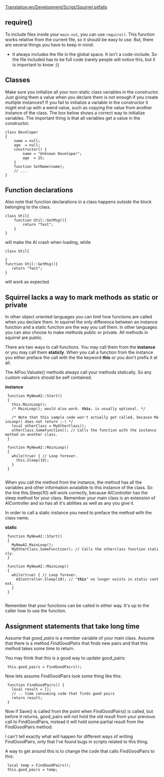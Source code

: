 [[Translation:en/Development/Script/Squirrel pitfalls]]


{{en/NoAI}}

== require() ==

To include files inside your <code>main.nut</code>, you can use <code>require()</code>. This function works relative from the current file, so it should be easy to use. But, there are several things you have to keep in mind:

* It always includes the file in the global space. It isn't a code-include. So the file included has to be full code (rarely people will notice this, but it is important to know :))

== Classes ==

Make sure you initialize all your non-static class variables in the constructor. Just giving them a value when you declare them is not enough if you create multiple instances!! If you fail to initialize a variable in the constructor it might end up with a weird value, such as copying the value from another instance of the class. The box below shows a correct way to initialize variables. The important thing is that all variables get a value in the constructor. 

 class Developer
 {
     name = null;
     age  = null;
     constructor() {
         name = "Unknown Developer";
         age  = 25;
     }
     function SetName(name);
     // ...
 }

== Function declarations ==
Also note that function declarations in a class happens ''outside'' the block belonging to the class. 
 class Util{
     function Util::GetMsg(){
         return "Test";
     }	
 }
will make the AI crash when loading, while 
 class Util{
     	
 }
 function Util::GetMsg(){
    return "Test";
 }

will work as expected.

== Squirrel lacks a way to mark methods as static or private ==

In other object oriented languages you can limit how functions are called when you declare them. In squirrel the only difference between an instance function and a static function are the way you call them. In other languages you can also choose to make methods public or private. All methods in squirrel are public.

There are two ways to call functions. You may call them from the '''instance''' or you may call them '''staticly'''. When you call a function from the instance you either preface the call with the the keyword '''this''' or you don't prefix it at all.

The AIFoo.Valuate() methods always call your methods statically. So any custom valuators should be self contained.

'''instance'''
  function MyNewAI::Start()
  {
    this.MainLoop();
    /* MainLoop(); would also work. '''this.''' is usually optional. */
    
    /* Note that this sample code won't actually get called, because MainLoop() does not return ;-) */
    local otherClass = MyOtherClass();
    otherClass.SomeFunction(); // Calls the function with the instance method on another class.
  }
  
  function MyNewAI::MainLoop()
  {
    while(true) { // Loop forever.
      this.Sleep(10);
    }
  }
  
When you call the method from the instance, the method has all the variables and other information avialalble to this instance of the class. So the line this.Sleep(10) will work correctly, because AIController has the sleep method for your class. Remember your main class is an extension of AIController and so has all it's abilities as well as any you give it.

In order to call a static instance you need to preface the method with the class name.

'''static'''
  function MyNewAI::Start()
  {
    MyNewAI.MainLoop();
    MyOtherClass.SomeFunction(); // Calls the otherclass function staticly.
  }
  
  function MyNewAI::MainLoop()
  {
    while(true) { // Loop forever.
      AIController.Sleep(10); // "'''this'''" no longer exists in static context.
    }
  }
  
Remember that your functions can be called in either way. It's up to the caller how to use the function.

== Assignment statements that take long time ==
Assume that ''good_pairs'' is a member variable of your main class. Assume that there is a method ''FindGoodPairs'' that finds new pairs and that this method takes some time to return.

You may think that this is a good way to update good_pairs:
  this.good_pairs = FindGoodPairs();

Now lets assume FindGoodPairs look some thing like this:
  function FindGoodPairs() {
    local result = [];
    // .. time consuming code that finds good pairs
    return result;
  }

Now if Save() is called from the point when FindGoodPairs() is called, but before it returns, good_pairs will not hold the old result from your previous call to FindGoodPairs, instead it will hold some partial result from the FindGoodPairs method.

I can't tell exactly what will happen for different ways of writing FindGoodPairs, only that I've found bugs in scripts related to this thing.

A way to get around this is to change the code that calls FindGoodPairs to this:

  local temp = FindGoodPairs();
  this.good_pairs = temp;